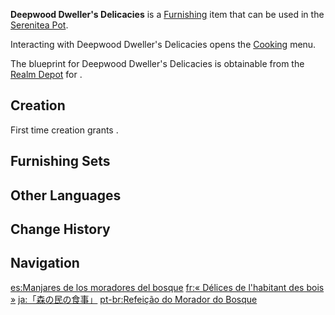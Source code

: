 {{Furnishing Infobox
|id             = 362235
|image          = Item Deepwood Dweller's Delicacies.png
|category       = Small Furnishing
|subcategory    = Ornament
|quality        = 3
|adeptal_energy = 60
|load           = 609
|reduced_load   = 609
|description    = A delicate stove made from good-quality stone. It is rumored to have been created by the rainforest dwellers to accommodate the moisture requirements of different dishes. Its heating qualities are best when burning [[Brightwood]]. Due to its high efficiency and portability, the design of this stove became popular throughout [[Sumeru]].
|mention        = 
|blueprint      = Realm Depot
|source1        = 
|interaction    = Cooking
}}
'''Deepwood Dweller's Delicacies''' is a [[Furnishing]] item that can be used in the [[Serenitea Pot]].

Interacting with Deepwood Dweller's Delicacies opens the [[Cooking]] menu.

The blueprint for Deepwood Dweller's Delicacies is obtainable from the [[Realm Depot]] for {{Item|Realm Currency|24|x=160}}.

==Creation==
First time creation grants {{Item|Trust|24|x=60}}.
{{Recipe
|type = Creation
|time = 14h
|Iron Chunk = 12
|sort = Iron Chunk
}}

==Furnishing Sets==
{{Craft Usage|type=Furnishing Set}}

==Other Languages==
{{Other Languages
|default_hidden = 1
|en      = Deepwood Dweller's Delicacies
|zhs     = 「林居之人的膳食」
|zhs_rm  = "Línjū zhī Rén de Shànshí"
|zht     = 「林居之人的膳食」
|zht_rm  = "Línjū zhī Rén de Shànshí"
|ja      = 「森の民の食事」
|ja_rm   = "Mori no Tami no Shokuji"
|ko      = 「숲 주민의 식사」
|ko_rm   = "Sup Jumin-ui Sikssa"
|es      = Manjares de los moradores del bosque
|fr      = «&nbsp;Délices de l'habitant des bois&nbsp;»
|ru      = Угощения лесного жителя
|th      = "มื้ออาหารของผู้คนแห่งพงไพร"
|th_rm   = 
|vi      = Bữa Ăn Của Cư Dân Rừng Sâu
|de      = „Die Verpflegung der Waldbewohner“
|id      = Santapan Penghuni Hutan
|pt      = Refeição do Morador do Bosque
|tr      = Derin Orman Sakinlerinin Lezzetleri
|it      = Prelibatezze di Boscoprofondo
}}

==Change History==
{{Change History|3.2}}

==Navigation==
{{Furnishing Navbox|interior}}

[[es:Manjares de los moradores del bosque]]
[[fr:« Délices de l'habitant des bois »]]
[[ja:「森の民の食事」]]
[[pt-br:Refeição do Morador do Bosque]]
